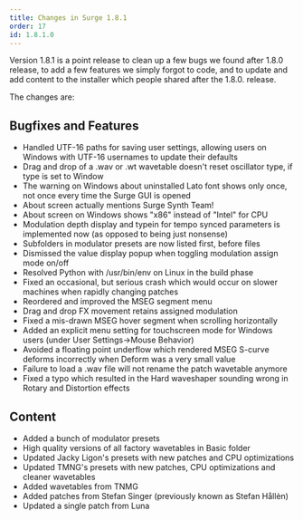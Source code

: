 ```yaml
---
title: Changes in Surge 1.8.1
order: 17
id: 1.8.1.0
---
```


Version 1.8.1 is a point release to clean up a few bugs we found after 1.8.0 release, to add a few features we simply forgot to code, and
to update and add content to the installer which people shared after the 1.8.0. release.

The changes are:

## Bugfixes and Features

-   Handled UTF-16 paths for saving user settings, allowing users on Windows with UTF-16 usernames to update their defaults
-   Drag and drop of a .wav or .wt wavetable doesn't reset oscillator type, if type is set to Window
-   The warning on Windows about uninstalled Lato font shows only once, not once every time the Surge GUI is opened
-   About screen actually mentions Surge Synth Team!
-   About screen on Windows shows "x86" instead of "Intel" for CPU
-   Modulation depth display and typein for tempo synced parameters is implemented now (as opposed to being just nonsense)
-   Subfolders in modulator presets are now listed first, before files
-   Dismissed the value display popup when toggling modulation assign mode on/off
-   Resolved Python with /usr/bin/env on Linux in the build phase
-   Fixed an occasional, but serious crash which would occur on slower machines when rapidly changing patches
-   Reordered and improved the MSEG segment menu
-   Drag and drop FX movement retains assigned modulation
-   Fixed a mis-drawn MSEG hover segment when scrolling horizontally
-   Added an explicit menu setting for touchscreen mode for Windows users (under User Settings->Mouse Behavior)
-   Avoided a floating point underflow which rendered MSEG S-curve deforms incorrectly when Deform was a very small value
-   Failure to load a .wav file will not rename the patch wavetable anymore
-   Fixed a typo which resulted in the Hard waveshaper sounding wrong in Rotary and Distortion effects

## Content

-   Added a bunch of modulator presets
-   High quality versions of all factory wavetables in Basic folder
-   Updated Jacky Ligon's presets with new patches and CPU optimizations
-   Updated TMNG's presets with new patches, CPU optimizations and cleaner wavetables
-   Added wavetables from TNMG
-   Added patches from Stefan Singer (previously known as Stefan Hållèn)
-   Updated a single patch from Luna
